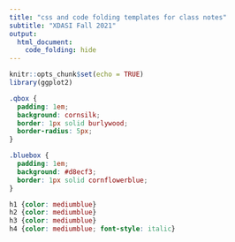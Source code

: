 ```yaml
---
title: "css and code folding templates for class notes"
subtitle: "XDASI Fall 2021"
output:
  html_document:
    code_folding: hide
---
```


```r
knitr::opts_chunk$set(echo = TRUE)
library(ggplot2)
```

```css
.qbox {
  padding: 1em;
  background: cornsilk;
  border: 1px solid burlywood;
  border-radius: 5px;
}

.bluebox {
  padding: 1em;
  background: #d8ecf3;
  border: 1px solid cornflowerblue;
}

h1 {color: mediumblue}
h2 {color: mediumblue}
h3 {color: mediumblue}
h4 {color: mediumblue; font-style: italic}
```


<!-- == TEMPLATE =========================================================== -->
<!-- Note: add `class.source="fold-show"` to top of R block to show code by default -->
<!-- ======================================================================= -->
<!-- <div class="qbox"> -->
<!-- $\Rightarrow$ ***Question: ?*** -->

<!-- <details closed markdown="block"> -->
<!--   <summary>Answer</summary> -->

<!-- + Answer. -->

<!-- </details> -->
<!-- </div> -->
<!-- ======================================================================= -->
